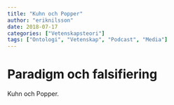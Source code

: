 ```yaml
---
title: "Kuhn och Popper"
author: "eriknilsson"
date: 2018-07-17
categories: ["Vetenskapsteori"]
tags: ["Ontologi", "Vetenskap", "Podcast", "Media"]
---
```


# Paradigm och falsifiering

Kuhn och Popper.

